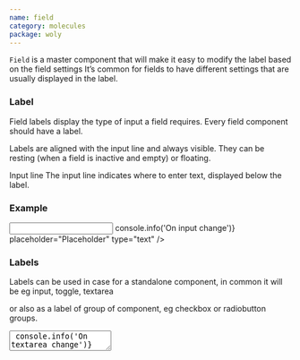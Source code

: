 ```yaml
---
name: field
category: molecules
package: woly
---
```



`Field` is a master component that will make it easy to modify the label based on the field settings
It’s common for fields to have different settings that are usually displayed in the label.

### Label

Field labels display the type of input a field requires.
Every field component should have a label.

Labels are aligned with the input line and always visible.
They can be resting (when a field is inactive and empty) or floating.

Input line
The input line indicates where to enter text, displayed below the label.

### Example

<Playground>
  <Field label="Label">
    <Input
      variant="primary"
      name="name"
      onChange={(event) => console.info('On input change')}
      placeholder="Placeholder"
      type="text"
    />
  </Field>
</Playground>

### Labels

Labels can be used in case for a standalone component, in common it will be eg input, toggle, textarea

or also as a label of group of component, eg checkbox or radiobutton groups.

<Playground size="S">
  <Field label="Label of group">
    <Checkbox text="Item text" variant="secondary" />
    <Checkbox text="Item text" variant="secondary" />
    <Checkbox text="Item text" variant="secondary" />
  </Field>
  <Field label="Label for a standalone component" variant="primary">
    <TextArea
      name="name"
      placeholder="TextArea"
      onChange={() => console.info('On textarea change')}
      variant="primary"
      overflow="hidden"
      isDisabled
    />
  </Field>
  <Field label="Label for input">
    <InputPassword
      iconHidden={<IconEyeClosed />}
      iconOpen={<IconEyeOpened />}
      name="input"
      onChange={() => console.info('change')}
      placeholder="Enter password"
      variant="primary"
    />
  </Field>
</Playground>{' '}

Labels and children component can be replaced in row

<Playground size="S">
  <Field label="Label of set" row>
    <Checkbox text="Item text" variant="secondary" />
    <Checkbox text="Item text" variant="secondary" />
    <Checkbox text="Item text" variant="secondary" />
  </Field>
  <State initial={false} change={(i) => !i}>
    {(value, change) => (
      <Field label="Label of item" row>
        <Switch isChecked={value} onChange={change} id="roundTwo" variant="primary" />
      </Field>
    )}
  </State>
</Playground>

or in column variants

<Playground size="S">
  <Field label="Label of set">
    <Checkbox text="Item text" variant="secondary" />
    <Checkbox text="Item text" variant="secondary" />
    <Checkbox text="Item text" variant="secondary" />
  </Field>
  <State initial={false} change={(i) => !i}>
    {(value, change) => (
      <Field label="Label of item">
        <Switch isChecked={value} onChange={change} id="roundOne" variant="primary" />
      </Field>
    )}
  </State>
</Playground>

### Variants

Error variant can be used to focus user attention on error.

<Playground direction="vertical">
  <Field label="Textarea with error" variant="danger">
    <TextArea
      name="name"
      placeholder="TextArea"
      onChange={() => console.info('On textarea change')}
      variant="danger"
      overflow="hidden"
      isDisabled
    />
  </Field>
  <Field label="Input with error" variant="danger">
    <Input
      variant="danger"
      name="name"
      onChange={(event) => console.info('On input change')}
      placeholder="Placeholder"
      type="text"
    />
  </Field>
  <State initial={false} change={(i) => !i}>
    {(value, change) => (
      <Field label="Switch with error">
        <Switch isChecked={value} onChange={change} id="roundOne" variant="danger" />
      </Field>
    )}
  </State>
</Playground>

### Props

| Name       | Type              | Default       | Description                                                  |
| ---------- | ----------------- | ------------- | ------------------------------------------------------------ |
| `children` | `React.ReactNode` |               | Trigger element of Popover                                   |
| `label`    | `React.ReactNode` |               | Text appeared on the button                                  |
| `row`      | `boolean`         |               | The row attribute specifies direction of label and component |
| `variant`  | `string`          | `'secondary'` | Variant prop to style component                              |
